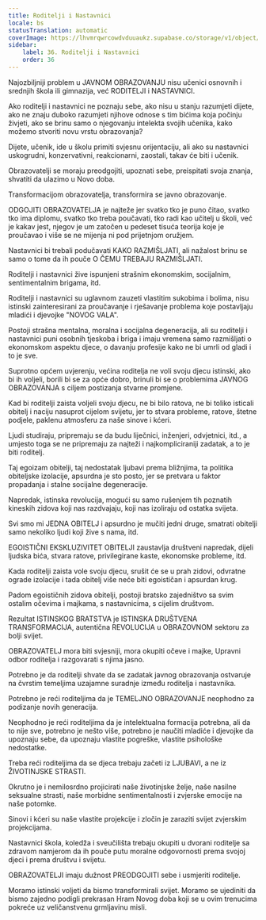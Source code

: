 ```yaml
---
title: Roditelji i Nastavnici
locale: bs
statusTranslation: automatic
coverImage: https://lhvmrqwrcowdvduuaukz.supabase.co/storage/v1/object/public/strapi-uploads/small_cover-educacion-fundamental.webp-2d51a7828a2b1309555be27f7e2a61a0.webp
sidebar:
    label: 36. Roditelji i Nastavnici
    order: 36
---
```

Najozbiljniji problem u JAVNOM OBRAZOVANJU nisu učenici osnovnih i srednjih škola ili gimnazija, već RODITELJI i NASTAVNICI.

Ako roditelji i nastavnici ne poznaju sebe, ako nisu u stanju razumjeti dijete, ako ne znaju duboko razumjeti njihove odnose s tim bićima koja počinju živjeti, ako se brinu samo o njegovanju intelekta svojih učenika, kako možemo stvoriti novu vrstu obrazovanja?

Dijete, učenik, ide u školu primiti svjesnu orijentaciju, ali ako su nastavnici uskogrudni, konzervativni, reakcionarni, zaostali, takav će biti i učenik.

Obrazovatelji se moraju preodgojiti, upoznati sebe, preispitati svoja znanja, shvatiti da ulazimo u Novo doba.

Transformacijom obrazovatelja, transformira se javno obrazovanje.

ODGOJITI OBRAZOVATELJA je najteže jer svatko tko je puno čitao, svatko tko ima diplomu, svatko tko treba poučavati, tko radi kao učitelj u školi, već je kakav jest, njegov je um zatočen u pedeset tisuća teorija koje je proučavao i više se ne mijenja ni pod prijetnjom oružjem.

Nastavnici bi trebali podučavati KAKO RAZMIŠLJATI, ali nažalost brinu se samo o tome da ih pouče O ČEMU TREBAJU RAZMIŠLJATI.

Roditelji i nastavnici žive ispunjeni strašnim ekonomskim, socijalnim, sentimentalnim brigama, itd.

Roditelji i nastavnici su uglavnom zauzeti vlastitim sukobima i bolima, nisu istinski zainteresirani za proučavanje i rješavanje problema koje postavljaju mladići i djevojke "NOVOG VALA".

Postoji strašna mentalna, moralna i socijalna degeneracija, ali su roditelji i nastavnici puni osobnih tjeskoba i briga i imaju vremena samo razmišljati o ekonomskom aspektu djece, o davanju profesije kako ne bi umrli od gladi i to je sve.

Suprotno općem uvjerenju, većina roditelja ne voli svoju djecu istinski, ako bi ih voljeli, borili bi se za opće dobro, brinuli bi se o problemima JAVNOG OBRAZOVANJA s ciljem postizanja stvarne promjene.

Kad bi roditelji zaista voljeli svoju djecu, ne bi bilo ratova, ne bi toliko isticali obitelj i naciju nasuprot cijelom svijetu, jer to stvara probleme, ratove, štetne podjele, paklenu atmosferu za naše sinove i kćeri.

Ljudi studiraju, pripremaju se da budu liječnici, inženjeri, odvjetnici, itd., a umjesto toga se ne pripremaju za najteži i najkompliciraniji zadatak, a to je biti roditelj.

Taj egoizam obitelji, taj nedostatak ljubavi prema bližnjima, ta politika obiteljske izolacije, apsurdna je sto posto, jer se pretvara u faktor propadanja i stalne socijalne degeneracije.

Napredak, istinska revolucija, mogući su samo rušenjem tih poznatih kineskih zidova koji nas razdvajaju, koji nas izoliraju od ostatka svijeta.

Svi smo mi JEDNA OBITELJ i apsurdno je mučiti jedni druge, smatrati obitelji samo nekoliko ljudi koji žive s nama, itd.

EGOISTIČNI EKSKLUZIVITET OBITELJI zaustavlja društveni napredak, dijeli ljudska bića, stvara ratove, privilegirane kaste, ekonomske probleme, itd.

Kada roditelji zaista vole svoju djecu, srušit će se u prah zidovi, odvratne ograde izolacije i tada obitelj više neće biti egoističan i apsurdan krug.

Padom egoističnih zidova obitelji, postoji bratsko zajedništvo sa svim ostalim očevima i majkama, s nastavnicima, s cijelim društvom.

Rezultat ISTINSKOG BRATSTVA je ISTINSKA DRUŠTVENA TRANSFORMACIJA, autentična REVOLUCIJA u OBRAZOVNOM sektoru za bolji svijet.

OBRAZOVATELJ mora biti svjesniji, mora okupiti očeve i majke, Upravni odbor roditelja i razgovarati s njima jasno.

Potrebno je da roditelji shvate da se zadatak javnog obrazovanja ostvaruje na čvrstim temeljima uzajamne suradnje između roditelja i nastavnika.

Potrebno je reći roditeljima da je TEMELJNO OBRAZOVANJE neophodno za podizanje novih generacija.

Neophodno je reći roditeljima da je intelektualna formacija potrebna, ali da to nije sve, potrebno je nešto više, potrebno je naučiti mladiće i djevojke da upoznaju sebe, da upoznaju vlastite pogreške, vlastite psihološke nedostatke.

Treba reći roditeljima da se djeca trebaju začeti iz LJUBAVI, a ne iz ŽIVOTINJSKE STRASTI.

Okrutno je i nemilosrdno projicirati naše životinjske želje, naše nasilne seksualne strasti, naše morbidne sentimentalnosti i zvjerske emocije na naše potomke.

Sinovi i kćeri su naše vlastite projekcije i zločin je zaraziti svijet zvjerskim projekcijama.

Nastavnici škola, koledža i sveučilišta trebaju okupiti u dvorani roditelje sa zdravom namjerom da ih pouče putu moralne odgovornosti prema svojoj djeci i prema društvu i svijetu.

OBRAZOVATELJI imaju dužnost PREODGOJITI sebe i usmjeriti roditelje.

Moramo istinski voljeti da bismo transformirali svijet. Moramo se ujediniti da bismo zajedno podigli prekrasan Hram Novog doba koji se u ovim trenucima pokreće uz veličanstvenu grmljavinu misli.


